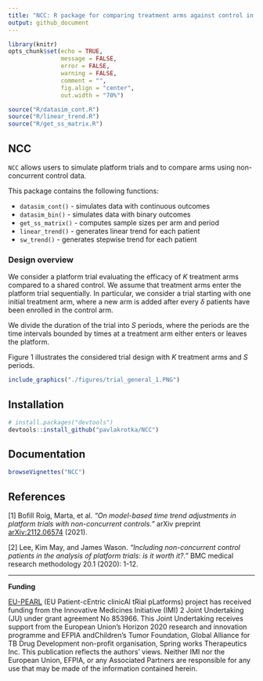 ---
title: "NCC: R package for comparing treatment arms against control in platform trials with non-concurrent controls"
output: github_document
---

```{r setup, include=FALSE}
library(knitr)
opts_chunk$set(echo = TRUE,
               message = FALSE,
               error = FALSE,
               warning = FALSE,
               comment = "",
               fig.align = "center",
               out.width = "70%")

source("R/datasim_cont.R")
source("R/linear_trend.R")
source("R/get_ss_matrix.R")
```

## NCC

`NCC` allows users to simulate platform trials and to compare arms using non-concurrent control data. 

This package contains the following functions:

- `datasim_cont()` - simulates data with continuous outcomes
- `datasim_bin()` - simulates data with binary outcomes
- `get_ss_matrix()` - computes sample sizes per arm and period
- `linear_trend()` - generates linear trend for each patient
- `sw_trend()` - generates stepwise trend for each patient

### Design overview

We consider a platform trial evaluating the efficacy of $K$ treatment arms compared to a shared control. We assume that treatment arms enter the platform trial sequentially. In particular, we consider a trial starting with one initial treatment arm, where a new arm is added after every $\delta$ patients have been enrolled in the control arm.

We divide the duration of the trial into $S$ periods, where the periods are the time intervals bounded by times at a treatment arm either enters or leaves the platform.

Figure 1 illustrates the considered trial design with $K$ treatment arms and $S$ periods.

```{r, echo=FALSE, fig.cap="Figure 1: Scheme of the platform trial over time according to the number of patients recruited to control."}
include_graphics("./figures/trial_general_1.PNG")
```


## Installation

```{r, message=FALSE, warning=FALSE, results=FALSE, eval=FALSE}
# install.packages("devtools") 
devtools::install_github("pavlakrotka/NCC")
```

## Documentation

```{r, message=FALSE, warning=FALSE, results=FALSE, eval=FALSE}
browseVignettes("NCC")
```

## References

[1] Bofill Roig, Marta, et al. *"On model-based time trend adjustments in platform trials with non-concurrent controls."* arXiv preprint [arXiv:2112.06574](https://arxiv.org/abs/2112.06574) (2021).

[2] Lee, Kim May, and James Wason. *"Including non-concurrent control patients in the analysis of platform trials: is it worth it?."* BMC medical research methodology 20.1 (2020): 1-12.

---

**Funding**

[EU-PEARL](https://eu-pearl.eu/) (EU Patient-cEntric clinicAl tRial pLatforms) project has received funding from the Innovative Medicines Initiative (IMI) 2 Joint Undertaking (JU) under grant agreement No 853966. This Joint Undertaking receives support from the European Union’s Horizon 2020 research and innovation programme and EFPIA andChildren’s Tumor Foundation, Global Alliance for TB Drug Development non-profit organisation, Spring works Therapeutics Inc. This publication reflects the authors’ views. Neither IMI nor the European Union, EFPIA, or any Associated Partners are responsible for any use that may be made of the information contained herein.

